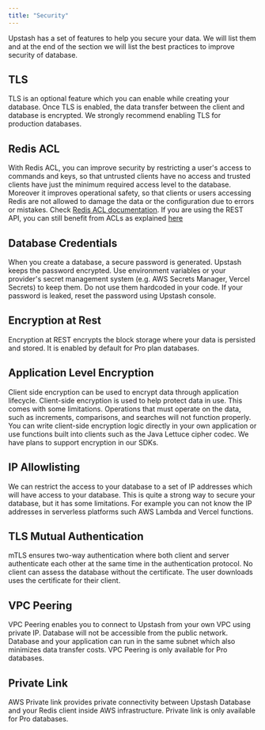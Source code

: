 ```yaml
---
title: "Security"
---
```

Upstash has a set of features to help you secure your data. We will list them
and at the end of the section we will list the best practices to improve
security of database.
## TLS
TLS is an optional feature which you can enable while creating your database.
Once TLS is enabled, the data transfer between the client and database is
encrypted. We strongly recommend enabling TLS for production databases.
## Redis ACL
With Redis ACL, you can improve security by restricting a user's access to
commands and keys, so that untrusted clients have no access and trusted clients
have just the minimum required access level to the database. Moreover it
improves operational safety, so that clients or users accessing Redis are not
allowed to damage the data or the configuration due to errors or mistakes. Check
[Redis ACL documentation](https://redis.io/docs/manual/security/acl/). If you
are using the REST API, you can still benefit from ACLs as explained
[here](/redis/features/restapi#rest-token-for-acl-users)
## Database Credentials
When you create a database, a secure password is generated. Upstash keeps the
password encrypted. Use environment variables or your provider's secret
management system (e.g. AWS Secrets Manager, Vercel Secrets) to keep them. Do
not use them hardcoded in your code. If your password is leaked, reset the
password using Upstash console.
## Encryption at Rest
Encryption at REST encrypts the block storage where your data is persisted and
stored. It is enabled by default for Pro plan databases.
## Application Level Encryption
Client side encryption can be used to encrypt data through application
lifecycle. Client-side encryption is used to help protect data in use. This
comes with some limitations. Operations that must operate on the data, such as
increments, comparisons, and searches will not function properly. You can write
client-side encryption logic directly in your own application or use functions
built into clients such as the Java Lettuce cipher codec. We have plans to
support encryption in our SDKs.
## IP Allowlisting
We can restrict the access to your database to a set of IP addresses which will
have access to your database. This is quite a strong way to secure your
database, but it has some limitations. For example you can not know the IP
addresses in serverless platforms such AWS Lambda and Vercel functions.
## TLS Mutual Authentication
mTLS ensures two-way authentication where both client and server authenticate
each other at the same time in the authentication protocol. No client can assess
the database without the certificate. The user downloads uses the certificate
for their client.
## VPC Peering
VPC Peering enables you to connect to Upstash from your own VPC using private
IP. Database will not be accessible from the public network. Database and your
application can run in the same subnet which also minimizes data transfer costs.
VPC Peering is only available for Pro databases.
## Private Link
AWS Private link provides private connectivity between Upstash Database and your
Redis client inside AWS infrastructure. Private link is only available for
Pro databases.